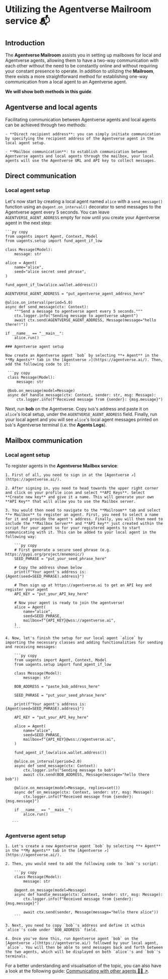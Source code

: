 # Utilizing the Agentverse Mailroom service 📬

## Introduction

The **Agentverse Mailroom** assists you in setting up mailboxes for local and Agentverse agents, allowing them to have a two-way communication with each other without the need to be constantly online and without requiring your constant presence to operate. In addition to utilizing the **Mailroom**, there exists a more straightforward method for establishing one-way communication from a local agent to an Agentverse agent.

**We will show both methods in this guide**.

## Agentverse and local agents

Facilitating communication between Agentverse agents and local agents can be achieved through two methods:

    - **Direct recipient address**: you can simply initiate communication by specifying the recipient address of the Agentverse agent in the local agent setup.

    - **Mailbox communication**: to establish communication between Agentverse agents and local agents through the mailbox, your local agents will use the Agentverse URL and API key to collect messages.

## Direct communication
### Local agent setup

Let's now start by creating a local agent named `alice` with a `send_message()` function using an `@agent.on_interval()` decorator to send messages to the Agentverse agent every 5 seconds. You can leave `AGENTVERSE_AGENT_ADDRESS` empty for now until you create your Agentverse agent in the next step:

    ```py copy
    from uagents import Agent, Context, Model
    from uagents.setup import fund_agent_if_low

    class Message(Model):
        message: str

    alice = Agent(
        name="alice",
        seed="alice secret seed phrase",
    )

    fund_agent_if_low(alice.wallet.address())

    AGENTVERSE_AGENT_ADDRESS = "put_agentverse_agent_address_here"

    @alice.on_interval(period=5.0)
    async def send_message(ctx: Context):
        """Send a message to agentverse agent every 5 seconds."""
        ctx.logger.info("Sending message to agentverse uAgent")
        await ctx.send(AGENTVERSE_AGENT_ADDRESS, Message(message="hello there!!"))

    if __name__ == "__main__":
        alice.run()
   ```
### Agentverse agent setup

Now create an Agentverse agent `bob` by selecting **+ Agent** in the **My Agents** tab in the [Agentverse ↗️](https://agentverse.ai/). Then, add the following code to it:

    ```py copy
    class Message(Model):
        message: str

    @bob.on_message(model=Message)
    async def handle_message(ctx: Context, sender: str, msg: Message):
        ctx.logger.info(f"Received message from {sender}: {msg.message}")
   ```

Next, run **bob** on the Agentverse. Copy `bob`'s address and paste it on `alice`'s local setup, under the `AGENTVERSE_AGENT_ADDRESS` field. Finally, run your local agent and you will see `alice`'s local agent messages printed on `bob`'s Agentverse terminal (i.e. the **Agents Logs**).

## Mailbox communication

### Local agent setup

To register agents in the **Agentverse Mailbox service**:

    1. First of all, you need to sign in at the [Agentverse ↗️](https://agentverse.ai/).

    2. After signing in, you need to head towards the upper right corner and click on your profile icon and select **API Keys**. Select **Create new key** and give it a name. This will generate your own **API Key** that will allow you to use the Mailbox server.

    3. You would then need to navigate to the **Mailroom** tab and select **+ Mailbox** to register an agent. First, you need to select a name for it and provide the agent's address. Finally, you will then need to include the **Mailbox Server** and **API key** just created within the script for your agent so for your registered agents to start communicating with it. This can be added to your local agent in the following way:

        ```py copy
        # First generate a secure seed phrase (e.g. https://pypi.org/project/mnemonic/)
        SEED_PHRASE = "put_your_seed_phrase_here"

        # Copy the address shown below
        print(f"Your agent's address is: {Agent(seed=SEED_PHRASE).address}")

        # Then sign up at https://agentverse.ai to get an API key and register your agent
        API_KEY = "put_your_API_key_here"

        # Now your agent is ready to join the agentverse!
        alice = Agent(
            name="alice",
            seed=SEED_PHRASE,
            mailbox=f"{API_KEY}@wss://agentverse.ai",
        )
        ```

    4. Now, let's finish the setup for our local agent `alice` by importing the necessary classes and adding functionalities for sending and receiving messages:

        ```py copy
        from uagents import Agent, Context, Model
        from uagents.setup import fund_agent_if_low

        class Message(Model):
            message: str

        BOB_ADDRESS = "paste_bob_address_here"

        SEED_PHRASE = "put_your_seed_phrase_here"

        print(f"Your agent's address is: {Agent(seed=SEED_PHRASE).address}")

        API_KEY = "put_your_API_key_here"

        alice = Agent(
            name="alice",
            seed=SEED_PHRASE,
            mailbox=f"{API_KEY}@wss://agentverse.ai",
        )

        fund_agent_if_low(alice.wallet.address())

        @alice.on_interval(period=2.0)
        async def send_message(ctx: Context):
            ctx.logger.info("Sending message to bob")
            await ctx.send(BOB_ADDRESS, Message(message="hello there bob"))

        @alice.on_message(model=Message, replies=set())
        async def on_message(ctx: Context, sender: str, msg: Message):
            ctx.logger.info(f"Received message from {sender}: {msg.message}")

        if __name__ == "__main__":
            alice.run()

       ```
### Agentverse agent setup

    1. Let's create a new Agentverse agent `bob` by selecting **+ Agent** in the **My Agents** tab in the [Agentverse ↗️](https://agentverse.ai/).

    2. Then, you would need to add the following code to `bob`'s script:

        ```py copy
        class Message(Model):
            message: str

        @agent.on_message(model=Message)
        async def handle_message(ctx: Context, sender: str, msg: Message):
            ctx.logger.info(f"Received message from {sender}: {msg.message}")

            await ctx.send(sender, Message(message="hello there alice"))
        ```

    3. Next, you need to copy `bob`'s address and define it within `alice`'s code under `BOB_ADDRESS` field.

    4. Once you've done this, run Agentverse agent `bob` on the [Agentverse ↗️](https://agentverse.ai/) followed by your local agent, `alice`. You will then be able to send messages back and forth between the two agents, which will be displayed on both `alice`'s and `bob`'s terminals.

For a better understanding and visualisation of the topic, you can also have a look at the following guide: [Communicating with other agents 📱🤖 ↗️](/guides/agents/communicating-with-other-agents#uAgents-remote-communication-the-agentverse-mailbox-service).
